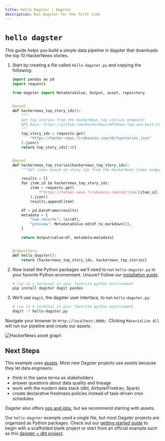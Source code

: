 ```yaml
---
title: Hello Dagster | Dagster
description: Run dagster for the first time
---
```


# `hello dagster`

This guide helps you build a simple data pipeline in dagster that downloads the top 10 HackerNews stories.

1. Start by creating a file called `hello-dagster.py` and copying the following:

    ```python file=/getting-started/hello-dagster/hello-dagster.py
    import pandas as pd
    import requests

    from dagster import MetadataValue, Output, asset, repository


    @asset
    def hackernews_top_story_ids():
        """
        Get top stories from the HackerNews top stories endpoint.
        API Docs: https://github.com/HackerNews/API#new-top-and-best-stories
        """
        top_story_ids = requests.get(
            "https://hacker-news.firebaseio.com/v0/topstories.json"
        ).json()
        return top_story_ids[:10]


    @asset
    def hackernews_top_stories(hackernews_top_story_ids):
        """Get items based on story ids from the HackerNews items endpoint"""

        results = []
        for item_id in hackernews_top_story_ids:
            item = requests.get(
                f"https://hacker-news.firebaseio.com/v0/item/{item_id}.json"
            ).json()
            results.append(item)

        df = pd.DataFrame(results)
        metadata = {
            "num_records": len(df),
            "preview": MetadataValue.md(df.to_markdown()),
        }

        return Output(value=df, metadata=metadata)


    @repository
    def hello_dagster():
        return [hackernews_top_story_ids, hackernews_top_stories]

    ```

2. Now install the Python packages we'll need to run `hello-dagster.py` in your favorite Python environment. Unsure? Follow our [installation guide](/getting-started/install).

    ```bash
    # run in a terminal in your favorite python environment
    pip install dagster dagit pandas
    ```

3. We'll use `dagit`, the dagster user interface, to run `hello-dagster.py`:

    ```bash
    # run in a terminal in your favorite python environment
    dagit -f hello-dagster.py
    ```

Navigate your browser to `http://localhost:3000/`. Clicking `Materialize All` will run our pipeline and create our assets.

<Image
alt="HackerNews asset graph"
src="/images/getting-started/hello-dagster/hello-dagster.png"
width={1331}
height={874}
/>

## Next Steps

This example uses [assets](/tutorial#assets). Most new Dagster projects use assets because they let data engineers:

- think in the same terms as stakeholders
- answer questions about data quality and lineage 
- work with the modern data stack (dbt, Airbyte/Fivetran, Spark)
- create declarative freshness policies instead of task-driven cron schedules

Dagster also offers [ops and jobs](tutorial#ops-and-jobs), but we recommend starting with assets.

Our `hello-dagster` example used a single file, but most Dagster projects are organized as Python packages. Check out our [getting started guide](/getting-started/create-new-project/) to begin with a scaffolded blank project or start from an official example such as this [dagster + dbt project](integrations/dbt/using-dbt-with-dagster).

